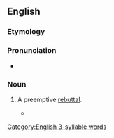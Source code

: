 ==English==

===Etymology===
{{blend|en|pre-|rebuttal}}

===Pronunciation===
* {{audio|en|En-au-prebuttal.ogg|Audio (AU)}}

===Noun===
{{en-noun}}

# {{lb|en|buzzword|slang}} A preemptive [[rebuttal]].
#* {{quote-web|en|url=https://www.theguardian.com/commentisfree/2021/oct/22/facebook-social-network-donald-trump-mark-zuckerberg|title=Finally, Facebook can say it’s not the most toxic social network|author=Marina Hyde|date=2021-10-22|work=The Guardian|passage=Still, is there a more exciting player in the '''prebuttal''' space than Facebook, whose attempts to get out in front of the fortnightly exposés of its behaviour are fast becoming a totally non-ominous part of the early 21st-century powerscape?}}

[[Category:English 3-syllable words]]